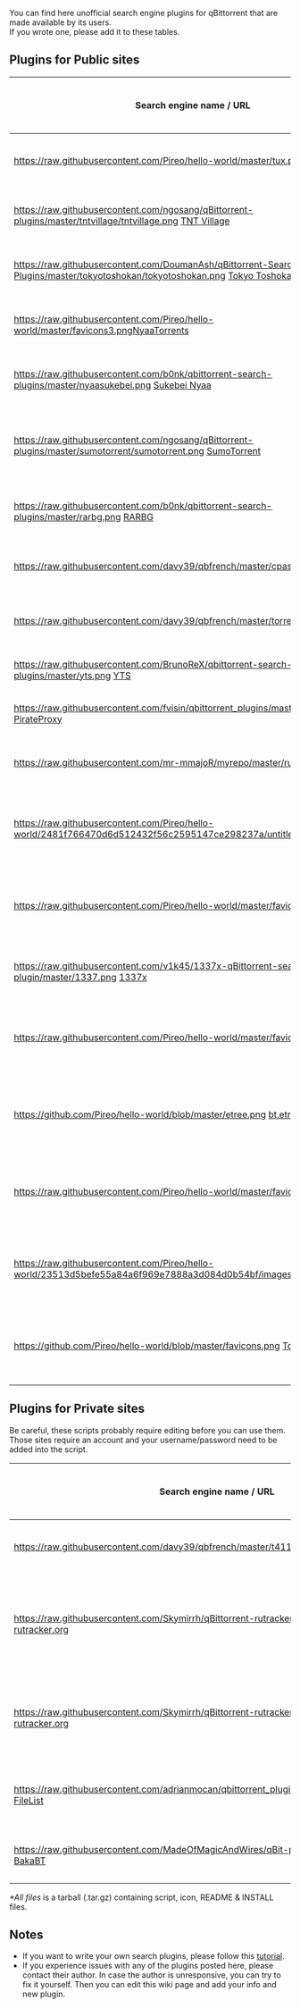 You can find here unofficial search engine plugins for qBittorrent that are made available by its users.<br />
If you wrote one, please add it to these tables.

== Plugins for Public sites ==
{|
|-
!  Search engine name / URL
!  Plugin author name / e-mail
!  Version
!  Last update date
!  Download link
!  Comment
|-
| [[https://raw.githubusercontent.com/Pireo/hello-world/master/tux.png]] [http://linuxtracker.org/ Linux Tracker]
| toost.b@gmail.com
| 1.00
| April 12 2017
| [https://raw.githubusercontent.com/MadeOfMagicAndWires/qBit-plugins/master/engines/linuxtracker.py Download]
| Python2 & Python3 supported
|-
| [[https://raw.githubusercontent.com/ngosang/qBittorrent-plugins/master/tntvillage/tntvillage.png]] [http://www.tntvillage.scambioetico.org/?releaselist TNT Village]
| ngosang(at) hotmail(dot)es
| 1.00
| September 17 2015
| [https://raw.githubusercontent.com/ngosang/qBittorrent-plugins/master/tntvillage/tntvillage.py Download]
| Python2 & Python3 supported
|-
| [[https://raw.githubusercontent.com/DoumanAsh/qBittorrent-Search-Plugins/master/tokyotoshokan/tokyotoshokan.png]] [https://tokyotosho.info/index.php Tokyo Toshokan]
| custparasite(at) gmx(dot)se
| 2.0
| Sep 24 2015
| [https://raw.githubusercontent.com/DoumanAsh/qBittorrent-Search-Plugins/master/tokyotoshokan/tokyotoshokan.py Download]
| Python2 & Python3 supported
|-
| [[https://raw.githubusercontent.com/Pireo/hello-world/master/favicons3.png]][https://www.nyaa.se/ NyaaTorrents]
| yukariin(at) yandex(dot)ru
| 2.29
| Mar 17 2016
| [https://raw.githubusercontent.com/Yukariin/qBittorrent-Search-Plugins/master/nyaatorrents.py Download]
| Python2 & Python3 supported
|-
| [[https://raw.githubusercontent.com/b0nk/qbittorrent-search-plugins/master/nyaasukebei.png]] [https://sukebei.nyaa.se/ Sukebei Nyaa]
| fsantos.pt (at) hotmail (dot) com
| 1.00
| Jun 27 2016
| [https://raw.githubusercontent.com/b0nk/qbittorrent-search-plugins/master/nyaasukebei.py Download]
| Python2 & Python3 supported
|-
| [[https://raw.githubusercontent.com/ngosang/qBittorrent-plugins/master/sumotorrent/sumotorrent.png]] [https://www.sumotorrent.sx/ SumoTorrent]
| ngosang(at) hotmail(dot)es
| 1.3
| Sep 25 2015
| [https://raw.githubusercontent.com/ngosang/qBittorrent-plugins/master/sumotorrent/sumotorrent.py Download]
| Python2 & Python3 supported. qBittorrent 3.3.0+
|-
| [[https://raw.githubusercontent.com/b0nk/qbittorrent-search-plugins/master/rarbg.png]] [https://rarbg.to/ RARBG]
| fsantos.pt (at) hotmail (dot) com
| 1.12
| May 25 2016
| [https://raw.githubusercontent.com/b0nk/qbittorrent-search-plugins/master/rarbg.py Download]
| Python2 & Python3 supported
|-
| [[https://raw.githubusercontent.com/davy39/qbfrench/master/cpasbien.png]] [http://www.cpasbien.cm/ Cpasbien]
| davy39(at) hmamail(dot)com
| 1.1
| Aug 19 2016
| [https://raw.githubusercontent.com/davy39/qbfrench/master/cpasbien.py Download]
| Python2 & Python3 supported
|-
| [[https://raw.githubusercontent.com/davy39/qbfrench/master/torrent9.png]] [http://www.torrent9.tv/ Torrent9]
| davy39(at) hmamail(dot)com
| 1.1
| Aug 11 2016
| [https://raw.githubusercontent.com/davy39/qbfrench/master/torrent9.py Download]
| Python2 & Python3 supported
|-
| [[https://raw.githubusercontent.com/BrunoReX/qbittorrent-search-plugins/master/yts.png]] [http://yts.re/ YTS]
| brunorex(at) gmail(dot).com
| 1.0
| Oct 8 2014
| [https://raw.githubusercontent.com/BrunoReX/qbittorrent-search-plugins/master/yts.py Download]
| Outdated
|-
| [[https://raw.githubusercontent.com/fvisin/qbittorrent_plugins/master/pirateproxy.png]] [https://pirateproxy.bz/ PirateProxy]
| fab(at) gnux(dot)info
| 1.53
| Sept 30 2014
| [https://raw.githubusercontent.com/fvisin/qbittorrent_plugins/master/pirateproxy.py Download]
| Outdated
|-
| [[https://raw.githubusercontent.com/mr-mmajoR/myrepo/master/rutor.png]] [http://rutor.info/ Rutor]
| mmajor(at) yandex(dot)ru
| 1.20
| January 14 2017
| [https://raw.githubusercontent.com/Pireo/hello-world/master/rutor.py Download]
| Works with Python 3
|-
| [[https://raw.githubusercontent.com/Pireo/hello-world/2481f766470d6d512432f56c2595147ce298237a/untitled.png]][https://www.limetorrents.cc/ LimeTorrents]
| [https://github.com/lima66 lima66]
| 3.07
| April 18 2017
| [https://raw.githubusercontent.com/lima66/Torrents_Plugin/master/limetorrents.py Download] / [https://github.com/lima66/Torrents_Plugin/blob/master/limetorrents.py GitHub]
| Python2 & Python3 supported. qBittorrent 3.3.12
|-
| [[https://raw.githubusercontent.com/Pireo/hello-world/master/favicons5.png]] [https://zooqle.com/ Zooqle]
| [https://github.com/ArionMiles Arion_Miles]
| 1.11
| Mar 22, 2016
| [https://raw.githubusercontent.com/ArionMiles/Zooqle-qBittorrent-Plugin/master/zooqle.py Download] / [https://github.com/ArionMiles/Zooqle-qBittorrent-Plugin GitHub repository]
| Python2 & Python3 supported. qBittorrent 3.3.10+
|-
| [[https://raw.githubusercontent.com/v1k45/1337x-qBittorrent-search-plugin/master/1337.png]] [https://1337x.to/ 1337x]
| [https://github.com/v1k45 v1k45]
| 1.10
| Mar 26, 2017
| [https://raw.githubusercontent.com/v1k45/1337x-qBittorrent-search-plugin/master/leetx.py Download] / [https://github.com/v1k45/1337x-qBittorrent-search-plugin Github repository]
| Python2 & Python3 supported.
|-
| [[https://raw.githubusercontent.com/Pireo/hello-world/master/favicons2.png]] [https://katcr.co/ KickAss]
| [https://github.com/lima66 lima66]
| 1.00
| April 21 2017
| [https://raw.githubusercontent.com/lima66/Torrents_Plugin/master/kickass.py Download] / [https://github.com/lima66/Torrents_Plugin/blob/master/kickass.py GitHub]
| Python2 & Python3 supported. qBittorrent 3.3.12
|-
| [[https://github.com/Pireo/hello-world/blob/master/etree.png]] [http://bt.etree.org/ bt.etree.org]
| [https://github.com/lima66 lima66]
| 1.00
| April 21 2017
| [https://raw.githubusercontent.com/lima66/Torrents_Plugin/master/btetree.py Download] / [https://github.com/lima66/Torrents_Plugin/blob/master/btetree.py GitHub]
| Python2 & Python3 supported. qBittorrent 3.3.12
|-
| [[https://raw.githubusercontent.com/Pireo/hello-world/master/favicons1.png]] [http://psychocydd.co.uk RockBox]
| [https://github.com/lima66 lima66]
| 1.01
| April 23 2017
| [https://raw.githubusercontent.com/lima66/Torrents_Plugin/master/psychocydd.py Download] / [https://github.com/lima66/Torrents_Plugin/blob/master/psychocydd.py GitHub]
| Python2 & Python3 supported. qBittorrent 3.3.12
|-
| [[https://raw.githubusercontent.com/Pireo/hello-world/23513d5befe55a84a6f969e7888a3d084d0b54bf/images.png]][http://ilcorsaronero.info IlCorsaroNero]
| [https://github.com/lima66 lima66]
| 1.00
| April 23 2017
| [https://raw.githubusercontent.com/lima66/Torrents_Plugin/master/ilcorsaronero.py Download] / [https://github.com/lima66/Torrents_Plugin/blob/master/ilcorsaronero.py GitHub]
| Python2 & Python3 supported. qBittorrent 3.3.12
|-
| [[https://github.com/Pireo/hello-world/blob/master/favicons.png]] [https://torrentproject.se/ TorrentProject]
| [https://github.com/lima66 lima66]
| 1.00
| April 29 2017
| [https://raw.githubusercontent.com/lima66/Torrents_Plugin/master/torrentproject.py Download] / [https://github.com/lima66/Torrents_Plugin/blob/master/torrentproject.py GitHub]
| Python2 & Python3 supported. qBittorrent 3.3.12
|}

== Plugins for Private sites ==
Be careful, these scripts probably require editing before you can use them.<br />
Those sites require an account and your username/password need to be added into the script.

{|
|-
!  Search engine name / URL
!  Plugin author name / e-mail
!  Version
!  Last update date
!  Download link
!  Comment
|-
| [[https://raw.githubusercontent.com/davy39/qbfrench/master/t411.png]] [http://www.t411.ch T411]
| davy39(at) hmamail(dot)com
| 1.2
| Aug 11 2016
| [https://raw.githubusercontent.com/davy39/qbfrench/master/t411.py Script only] / [https://github.com/davy39/qbfrench/wiki README]*
| Python2 & Python3 supported
|-
| [[https://raw.githubusercontent.com/Skymirrh/qBittorrent-rutracker-plugin/master/rutracker.png]] [http://rutracker.org/ rutracker.org]
| skymirrh(at) gmail(dot)com
| 1.05
| July 12 2016
| [https://github.com/Skymirrh/qBittorrent-rutracker-plugin Download]
| Python2 & Python3 supported. Tested with qBittorrent 3.3.5.
|-
| [[https://raw.githubusercontent.com/Skymirrh/qBittorrent-rutracker-plugin/master/rutracker.png]] [http://rutracker.org/ rutracker.org]
| alvin1979(at) mail(dot)ru
| 1.00
| Sep 14 2016
| [https://github.com/alvin1979/qbrutracker Download]
| Python3 supported. Tested with qBittorrent 3.3.6.
|-
| [[https://raw.githubusercontent.com/adrianmocan/qbittorrent_plugin_filelist.ro/master/favicon.png]] [https://filelist.ro/ FileList]
| adrian.mocan(at) gmail(dot)com
| 1.0
| Jun 07 2015
| [https://github.com/adrianmocan/qbittorrent_plugin_filelist.ro/blob/master/filelist_ro/filelist.py Script only] / [https://github.com/adrianmocan/qbittorrent_plugin_filelist.ro/blob/master/filelist_ro.zip All files]*
| Tested with qBittorrent >= 3.1.9
|-
| [[https://raw.githubusercontent.com/MadeOfMagicAndWires/qBit-plugins/master/favicon.png]] [https://bakabt.me BakaBT]
| toost.b@gmail.com
| 1.0.2
| 2017-03-13
| [https://github.com/MadeOfMagicAndWires/qBit-plugin/blob/master/engines/bakabt.py Script] / [https://raw.githubusercontent.com/MadeOfMagicAndWires/qBit-plugin/master/README.md README]
| Python 2 & 3 supported.
|}
''*All files'' is a tarball (.tar.gz) containing script, icon, README & INSTALL files.

== Notes ==
* If you want to write your own search plugins, please follow this [[How-to-write-a-search-plugin|tutorial]].
* If you experience issues with any of the plugins posted here, please contact their author. In case the author is unresponsive, you can try to fix it yourself. Then you can edit this wiki page and add your info and new plugin.
